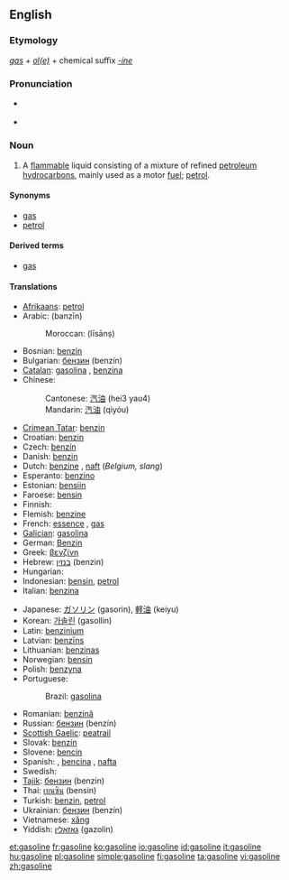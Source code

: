 {{wikipedia}}
==English==

===Etymology===
''[[gas]]'' + ''[[-ole|ol(e)]]'' + chemical suffix ''[[-ine]]''

===Pronunciation===
* {{a|UK}} {{IPA|/ˈgæs.ə.lɪin/}} {{SAMPA|/"g{s.@.li:n/}}
* {{audio|en-us-gasoline.ogg|Audio (US)}}

===Noun===
{{en-noun|-}}

# {{uncountable}} {{North America}} A [[flammable]] liquid consisting of a mixture of refined [[petroleum]] [[hydrocarbon]]s, mainly used as a motor [[fuel]]; [[petrol]].

====Synonyms====
* [[gas]] {{italbrac|North America}}
* [[petrol]] {{italbrac|UK|Australia}}

====Derived terms====
* [[gas]] {{italbrac|North America}}

====Translations====
{{trans-top|motor fuel}}
* [[Afrikaans]]: [[petrol]]
* Arabic: {{ARchar|[[بنزين]]}} (banzīn) {{m}}
*: Moroccan: {{ARchar|[[ليسانص]]}} (līsānṣ)
* Bosnian: [[benzin]] {{m}}
* Bulgarian: [[бензин]] (benzín) {{m}}
* [[Catalan]]: [[gasolina]] {{f}}, [[benzina]] {{f}}
* Chinese:
*: Cantonese: [[汽油]] (hei3 yau4)
*: Mandarin: [[汽油]] (qìyóu)
* [[Crimean Tatar]]: [[benzin#Crimean Tatar|benzin]]
* Croatian: [[benzin]]
* Czech: [[benzín]] {{m}}
* Danish: [[benzin]] {{c}}
* Dutch: [[benzine]] {{f}}, [[naft]] (''Belgium, slang'')
* Esperanto: [[benzino]]
* Estonian: [[bensiin]]
* Faroese: [[bensin]] {{n}}
* Finnish: {{t|fi|bensiini}}
* Flemish: [[benzine]]
* French: [[essence]] {{f}}, [[gas]] {{italbrac|Canadian French}}
* [[Galician]]: [[gasolina]] {{f}}
* German: [[Benzin]] {{n}}
* Greek: [[βενζίνη]] {{f}}
* Hebrew: [[בנזין]] (benzin) {{m}}
* Hungarian: {{t|hu|benzin}}
* Indonesian: [[bensin]], [[petrol]]
* Italian: [[benzina]] {{f}}
{{trans-mid}}
* Japanese: [[ガソリン]] (gasorin), [[軽油]] (keiyu)
* Korean: [[가솔린]] (gasollin)
* Latin: [[benzinium]]
* Latvian: [[benzīns]] {{m}}
* Lithuanian: [[benzinas]]
* Norwegian: [[bensin]]
* Polish: [[benzyna]] {{f}}
* Portuguese:
*: Brazil: [[gasolina]] {{f}}
* Romanian: [[benzină]] {{f}}
* Russian: [[бензин]] (benzín) {{m}}
* [[Scottish Gaelic]]: [[peatrail]]
* Slovak: [[benzín]] {{m}}
* Slovene: [[bencin]] {{m}}
* Spanish: {{t|es|gasolina|f}}, [[bencina]] {{f}} {{italbrac|Chile}}, [[nafta]] {{f}} {{italbrac|Argentina, Paraguay, Uruguay}}
* Swedish: {{t|sv|bensin|c}}
* [[Tajik]]: [[бензин]] (benzin)
* Thai: [[เบนซิน]] (bensin)
* Turkish: [[benzin]], [[petrol]]
* Ukrainian: [[бензин]] (benzín) {{m}}
* Vietnamese: [[xăng]]
* Yiddish: [[גאזאלין]] (gazolin)
{{trans-bottom}}

[[et:gasoline]]
[[fr:gasoline]]
[[ko:gasoline]]
[[io:gasoline]]
[[id:gasoline]]
[[it:gasoline]]
[[hu:gasoline]]
[[pl:gasoline]]
[[simple:gasoline]]
[[fi:gasoline]]
[[ta:gasoline]]
[[vi:gasoline]]
[[zh:gasoline]]